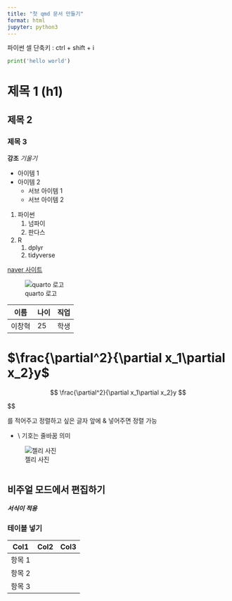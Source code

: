 ```yaml
---
title: "첫 qmd 문서 만들기"
format: html
jupyter: python3
---
```


파이썬 셀 단축키 : ctrl + shift + i

```python
print('hello world')
```

# 제목 1 (h1)

## 제목 2

### 제목 3

**강조** *기울기*

-   아이템 1
-   아이템 2
    -   서브 아이템 1
    -   서브 아이템 2

1.  파이썬
    1.  넘파이
    2.  판다스
2.  R
    1.  dplyr
    2.  tidyverse

[naver 사이트](https://www.naver.com/)

![quarto 로고](https://quarto.org/quarto.png)

| 이름   | 나이 | 직업 |
|--------|------|------|
| 이창혁 | 25   | 학생 |

# $\frac{\partial^2}{\partial x_1\partial x_2}y$

$$
\frac{\partial^2}{\partial x_1\partial x_2}y
$$

\$\$

\begin{aligned}
    a &= b + c \\ 
    &= d + e + f
\end {aligned}
\begin{aligned} \end{aligned}

를 적어주고 정렬하고 싶은 글자 앞에 & 넣어주면 정렬 가능

-   \\ 기호는 줄바꿈 의미

![젤리 사진](c:/my_blog/jelly.png)

```R

```

## 비주얼 모드에서 편집하기

***서식이 적용***

### 테이블 넣기

| Col1   | Col2 | Col3 |
|--------|------|------|
| 항목 1 |      |      |
| 항목 2 |      |      |
| 항목 3 |      |      |
